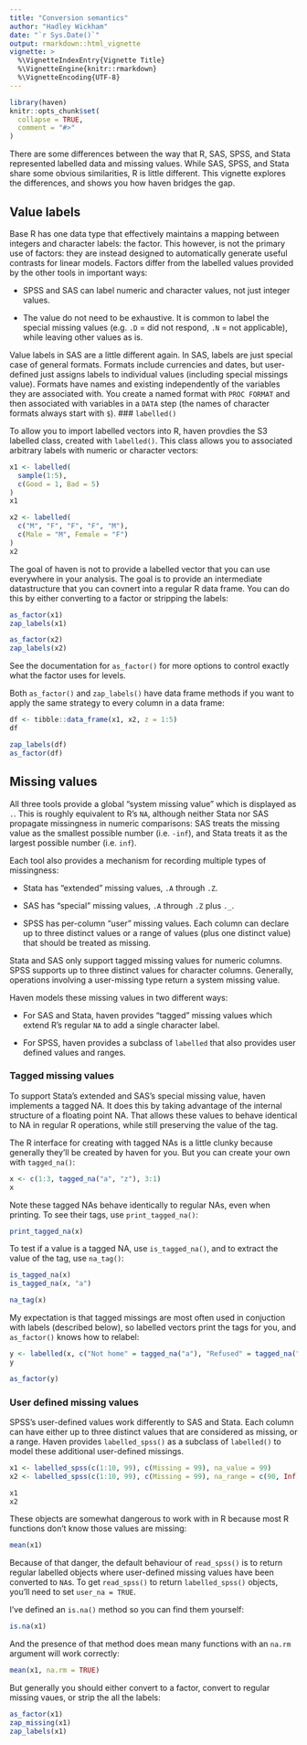 ```yaml
---
title: "Conversion semantics"
author: "Hadley Wickham"
date: "`r Sys.Date()`"
output: rmarkdown::html_vignette
vignette: >
  %\VignetteIndexEntry{Vignette Title}
  %\VignetteEngine{knitr::rmarkdown}
  %\VignetteEncoding{UTF-8}
---
```


```r
library(haven)
knitr::opts_chunk$set(
  collapse = TRUE,
  comment = "#>"
)
```

There are some differences between the way that R, SAS, SPSS, and Stata represented labelled data and missing values. While SAS, SPSS, and Stata share some obvious similarities, R is little different. This vignette explores the differences, and shows you how haven bridges the gap.

## Value labels

Base R has one data type that effectively maintains a mapping between integers and character labels: the factor. This however, is not the primary use of factors: they are instead designed to automatically generate useful contrasts for linear models. Factors differ from the labelled values provided by the other tools in important ways:

* SPSS and SAS can label numeric and character values, not just
  integer values.
  
* The value do not need to be exhaustive. It is common to label the
  special missing values (e.g. `.D` = did not respond, `.N` = 
  not applicable), while leaving other values as is.

Value labels in SAS are a little different again. In SAS, labels are just special case of general formats. Formats include currencies and dates, but user-defined just assigns labels to individual values (including special missings value). Formats have names and existing independently of the variables they are associated with. You create a named format with `PROC FORMAT` and then associated with variables in a `DATA` step (the names of character formats always start with `$`). 
### `labelled()`

To allow you to import labelled vectors into R, haven provdies the S3 labelled class, created with `labelled()`. This class allows you to associated arbitrary labels with numeric or character vectors:

```r
x1 <- labelled(
  sample(1:5), 
  c(Good = 1, Bad = 5)
)
x1

x2 <- labelled(
  c("M", "F", "F", "F", "M"), 
  c(Male = "M", Female = "F")
)
x2
```

The goal of haven is not to provide a labelled vector that you can use everywhere in your analysis. The goal is to provide an intermediate datastructure that you can covnert into a regular R data frame. You can do this by either converting to a factor or stripping the labels:

```r
as_factor(x1)
zap_labels(x1)

as_factor(x2)
zap_labels(x2)
```

See the documentation for `as_factor()` for more options to control exactly what the factor uses for levels.

Both `as_factor()` and `zap_labels()` have data frame methods if you want to apply the same strategy to every column in a data frame:

```r
df <- tibble::data_frame(x1, x2, z = 1:5)
df

zap_labels(df)
as_factor(df)
```

## Missing values

All three tools provide a global "system missing value" which is displayed as `.`. This is roughly equivalent to R's `NA`, although neither Stata nor SAS propagate missingness in numeric comparisons: SAS treats the missing value as the smallest possible number (i.e. `-inf`), and Stata treats it as the largest possible number (i.e. `inf`). 

Each tool also provides a mechanism for recording multiple types of missingness:

* Stata has "extended" missing values, `.A` through `.Z`.

* SAS has "special" missing values, `.A` through `.Z` plus `._`.

* SPSS has per-column "user" missing values. Each column can declare 
  up to three distinct values or a range of values (plus one distinct
  value) that should be treated as missing.

Stata and SAS only support tagged missing values for numeric columns. SPSS supports up to three distinct values for character columns. Generally, operations involving a user-missing type return a system missing value.

Haven models these missing values in two different ways:

* For SAS and Stata, haven provides "tagged" missing values which extend R's
  regular `NA` to add a single character label.
  
* For SPSS, haven provides a subclass of `labelled` that also provides
  user defined values and ranges.

### Tagged missing values

To support Stata's extended and SAS's special missing value, haven implements a tagged NA. It does this by taking advantage of the internal structure of a floating point NA. That allows these values to behave identical to NA in regular R operations, while still preserving the value of the tag.

The R interface for creating with tagged NAs is a little clunky because generally they'll be created by haven for you. But you can create your own with `tagged_na()`:

```r
x <- c(1:3, tagged_na("a", "z"), 3:1)
x
```

Note these tagged NAs behave identically to regular NAs, even when printing. To see their tags, use `print_tagged_na()`:

```r
print_tagged_na(x)
```

To test if a value is a tagged NA, use `is_tagged_na()`, and to extract the value of the tag, use `na_tag()`:

```r
is_tagged_na(x)
is_tagged_na(x, "a")

na_tag(x)
```

My expectation is that tagged missings are most often used in conjuction with labels (described below), so labelled vectors print the tags for you, and `as_factor()` knows how to relabel:

```r
y <- labelled(x, c("Not home" = tagged_na("a"), "Refused" = tagged_na("z")))
y

as_factor(y)
```

### User defined missing values

SPSS's user-defined values work differently to SAS and Stata. Each column can have either up to three distinct values that are considered as missing, or a range.  Haven provides `labelled_spss()` as a subclass of `labelled()` to model these additional user-defined missings. 

```r
x1 <- labelled_spss(c(1:10, 99), c(Missing = 99), na_value = 99)
x2 <- labelled_spss(c(1:10, 99), c(Missing = 99), na_range = c(90, Inf))

x1
x2
```

These objects are somewhat dangerous to work with in R because most R functions don't know those values are missing:

```r
mean(x1)
```

Because of that danger, the default behaviour of `read_spss()` is to return regular labelled objects where user-defined missing values have been converted to `NA`s. To get `read_spss()` to return `labelled_spss()` objects, you'll need to set `user_na = TRUE`.

I've defined an `is.na()` method so you can find them yourself:

```r
is.na(x1)
```

And the presence of that method does mean many functions with an `na.rm` argument will work correctly:

```r
mean(x1, na.rm = TRUE)
```

But generally you should either convert to a factor, convert to regular missing vaues, or strip the all the labels:

```r
as_factor(x1)
zap_missing(x1)
zap_labels(x1)
```


